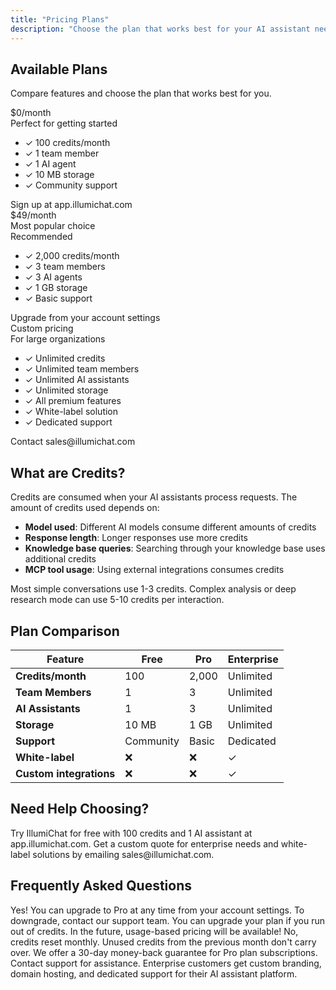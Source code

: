```yaml
---
title: "Pricing Plans"
description: "Choose the plan that works best for your AI assistant needs"
---
```


## Available Plans

Compare features and choose the plan that works best for you.

<CardGroup cols={3}>
<Card title="Free Plan" icon="gift">
  <div style={{ textAlign: 'center', padding: '20px 0' }}>
    <div style={{ fontSize: '2rem', fontWeight: 'bold', marginBottom: '10px' }}>$0/month</div>
    <div style={{ fontSize: '0.9rem', color: '#666', marginBottom: '20px' }}>Perfect for getting started</div>
  </div>
  
  <ul style={{ listStyle: 'none', padding: 0, margin: 0 }}>
    <li style={{ padding: '8px 0', borderBottom: '1px solid #eee' }}>✓ 100 credits/month</li>
    <li style={{ padding: '8px 0', borderBottom: '1px solid #eee' }}>✓ 1 team member</li>
    <li style={{ padding: '8px 0', borderBottom: '1px solid #eee' }}>✓ 1 AI agent</li>
    <li style={{ padding: '8px 0', borderBottom: '1px solid #eee' }}>✓ 10 MB storage</li>
    <li style={{ padding: '8px 0', borderBottom: '1px solid #eee' }}>✓ Community support</li>
  </ul>
  
  <div style={{ textAlign: 'center', marginTop: '20px', color: '#666', fontSize: '0.9rem' }}>
    Sign up at app.illumichat.com
  </div>
</Card>

<Card title="Pro Plan" icon="star" highlight>
  <div style={{ textAlign: 'center', padding: '20px 0' }}>
    <div style={{ fontSize: '2rem', fontWeight: 'bold', marginBottom: '10px' }}>$49/month</div>
    <div style={{ fontSize: '0.9rem', color: '#666', marginBottom: '20px' }}>Most popular choice</div>
    <div style={{ 
      backgroundColor: '#10B981', 
      color: 'white', 
      padding: '4px 12px', 
      borderRadius: '12px', 
      fontSize: '0.8rem',
      display: 'inline-block',
      marginBottom: '10px'
    }}>
      Recommended
    </div>
  </div>
  
  <ul style={{ listStyle: 'none', padding: 0, margin: 0 }}>
    <li style={{ padding: '8px 0', borderBottom: '1px solid #eee' }}>✓ 2,000 credits/month</li>
    <li style={{ padding: '8px 0', borderBottom: '1px solid #eee' }}>✓ 3 team members</li>
    <li style={{ padding: '8px 0', borderBottom: '1px solid #eee' }}>✓ 3 AI agents</li>
    <li style={{ padding: '8px 0', borderBottom: '1px solid #eee' }}>✓ 1 GB storage</li>
    <li style={{ padding: '8px 0', borderBottom: '1px solid #eee' }}>✓ Basic support</li>
  </ul>
  
  <div style={{ textAlign: 'center', marginTop: '20px', color: '#666', fontSize: '0.9rem' }}>
    Upgrade from your account settings
  </div>
</Card>

<Card title="Enterprise" icon="crown">
  <div style={{ textAlign: 'center', padding: '20px 0' }}>
    <div style={{ fontSize: '2rem', fontWeight: 'bold', marginBottom: '10px' }}>Custom pricing</div>
    <div style={{ fontSize: '0.9rem', color: '#666', marginBottom: '20px' }}>For large organizations</div>
  </div>
  
  <ul style={{ listStyle: 'none', padding: 0, margin: 0 }}>
    <li style={{ padding: '8px 0', borderBottom: '1px solid #eee' }}>✓ Unlimited credits</li>
    <li style={{ padding: '8px 0', borderBottom: '1px solid #eee' }}>✓ Unlimited team members</li>
    <li style={{ padding: '8px 0', borderBottom: '1px solid #eee' }}>✓ Unlimited AI assistants</li>
    <li style={{ padding: '8px 0', borderBottom: '1px solid #eee' }}>✓ Unlimited storage</li>
    <li style={{ padding: '8px 0', borderBottom: '1px solid #eee' }}>✓ All premium features</li>
    <li style={{ padding: '8px 0', borderBottom: '1px solid #eee' }}>✓ White-label solution</li>
    <li style={{ padding: '8px 0', borderBottom: '1px solid #eee' }}>✓ Dedicated support</li>
  </ul>
  
  <div style={{ textAlign: 'center', marginTop: '20px', color: '#666', fontSize: '0.9rem' }}>
    Contact sales@illumichat.com
  </div>
</Card>
</CardGroup>

## What are Credits?

Credits are consumed when your AI assistants process requests. The amount of credits used depends on:

- **Model used**: Different AI models consume different amounts of credits
- **Response length**: Longer responses use more credits
- **Knowledge base queries**: Searching through your knowledge base uses additional credits
- **MCP tool usage**: Using external integrations consumes credits

<Tip>
Most simple conversations use 1-3 credits. Complex analysis or deep research mode can use 5-10 credits per interaction.
</Tip>

## Plan Comparison

| Feature | Free | Pro | Enterprise |
|---------|------|-----|------------|
| **Credits/month** | 100 | 2,000 | Unlimited |
| **Team Members** | 1 | 3 | Unlimited |
| **AI Assistants** | 1 | 3 | Unlimited |
| **Storage** | 10 MB | 1 GB | Unlimited |
| **Support** | Community | Basic | Dedicated |
| **White-label** | ❌ | ❌ | ✓ |
| **Custom integrations** | ❌ | ❌ | ✓ |

## Need Help Choosing?

<CardGroup cols={2}>
<Card title="Start with Free" icon="gift">
  Try IllumiChat for free with 100 credits and 1 AI assistant at app.illumichat.com.
</Card>

<Card title="Contact Sales" icon="phone">
  Get a custom quote for enterprise needs and white-label solutions by emailing sales@illumichat.com.
</Card>
</CardGroup>

## Frequently Asked Questions

<AccordionGroup>
<Accordion title="Can I upgrade or downgrade my plan?">
  Yes! You can upgrade to Pro at any time from your account settings. To downgrade, contact our support team.
</Accordion>

<Accordion title="What happens if I run out of credits?">
  You can upgrade your plan if you run out of credits. In the future, usage-based pricing will be available!
</Accordion>

<Accordion title="Do credits roll over to the next month?">
  No, credits reset monthly. Unused credits from the previous month don't carry over.
</Accordion>

<Accordion title="Can I get a refund?">
  We offer a 30-day money-back guarantee for Pro plan subscriptions. Contact support for assistance.
</Accordion>

<Accordion title="What's included in white-label solutions?">
  Enterprise customers get custom branding, domain hosting, and dedicated support for their AI assistant platform.
</Accordion>
</AccordionGroup>
